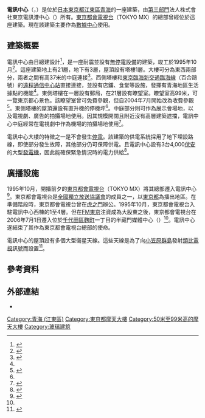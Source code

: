{{Infobox building
| building_name   = 電訊中心
| native_name     = テレコムセンター
| native_name_lang = ja
| image           = Telecom Center Building.jpg
| image_size      = 250px
| caption         = 電訊中心
| location        = {{JPN}}[[東京都|東京都]][[江東區_(東京都)|江東區]][[青海_(江東區)|青海]]二丁目5番10號
| coordinates     = {{coord|35|37|1.5|N|139|46|47.6|E|region:JP|display=inline,title}}
| start_date      = 
| completion_date = 1995年10月
| demolition_date = 
| building_type   = [[數據中心|數據中心]]
| architectural_style = 
| roof            = 99米
| floor_count     = 25（地下3層、地上21層、塔樓1層）
| room_count      = 
| unit_count      = 
| elevator_count  = 
| cost            = 
| floor_area      = 158,050.18平方米<ref name="gaiyo">{{cite web|url=https://www.tokyo-teleport.co.jp/b/tel/|script-title=ja:テレコムセンタービル|accessdate=2021-02-03|publisher={{lang|ja|東京テレコムセンター}}|language=ja|deadurl=no|archive-date=2021-02-03|archive-url=https://web.archive.org/web/20210203090957/https://www.tokyo-teleport.co.jp/b/tel/}}</ref>
| architect       = 日總建・HOK設計共同體<ref name="gaiyo"></ref>
| engineer        = 
| contractor      = 東I區：[[大成建設|大成建設]]、[[竹中工務店|竹中工務店]]、佐藤工業、東急建設工業<br />西I區：[[鹿島建設|鹿島建設]]、[[大林組|大林組]]、[[西松建設|西松建設]]、[[五洋建設|五洋建設]]
| developer       = 
| owner           = 東京電訊港中心（{{Lang|ja|東京テレポートセンター}}）
| management      = 
| references      = 
}}
'''電訊中心'''（{{Lang-ja|テレコムセンター}}，{{Lang-en|Telecom Center}}）是位於[[日本|日本]][[東京都|東京都]][[江東區_(東京都)|江東區]][[青海_(江東區)|青海]]的一座建築，由[[第三部門|第三部門]]法人株式會社東京電訊港中心（{{Lang|ja|東京テレポートセンター}}）所有。[[東京都會電視台|東京都會電視台]]（TOKYO MX）的總部曾經位於這座建築。現在該建築主要作為[[數據中心|數據中心]]使用。

== 建築概要 ==
電訊中心由日總建設計<ref>{{cite web|url=http://www.nissoken.co.jp/works/usage/distribution/1149|script-title=ja:テレコムセンター|accessdate=2021-02-03|publisher={{lang|ja|日総建}}|language=ja|deadurl=no|archive-date=2017-07-23|archive-url=https://web.archive.org/web/20170723175007/http://www.nissoken.co.jp/works/usage/distribution/1149}}</ref>，是一座耐震並設有[[不斷電系統|無停電設備]]的建築，竣工於1995年10月<ref>{{cite web|url=https://www.take-office.co.jp/pdf/13108070005.pdf|script-title=ja:テレコムセンタービル|accessdate=2021-02-03|publisher={{lang|ja|テイクオフィス株式会社}}|language=ja|deadurl=no|archive-date=2021-02-03|archive-url=https://web.archive.org/web/20210203090907/https://www.take-office.co.jp/pdf/13108070005.pdf}}</ref>。這座建築地上有21層，地下有3層，屋頂設有塔樓1層。大樓可分為東西兩部分，兩者之間有高37米的中庭連接<ref name="detail">{{cite web|url=https://www.tokyo-teleport.co.jp/b/tel/detail.php|script-title=ja:施設紹介|accessdate=2021-02-03|publisher={{lang|ja|東京テレコムセンター}}|language=ja|deadurl=no|archive-date=2020-09-24|archive-url=https://web.archive.org/web/20200924170434/https://www.tokyo-teleport.co.jp/b/tel/detail.php}}</ref>。西側塔樓和[[東京臨海新交通臨海線|東京臨海新交通臨海線]]（百合鷗號）的[[遠程通信中心站|遠程通信中心站]]直接連接，並設有店鋪、食堂等設施，發揮有青海地區生活據點的機能<ref name="detail"></ref>。東側塔樓在一層設有郵局，在21層設有瞭望室。瞭望室高99米，可一覽東京都心景色。該瞭望室曾可免費參觀，但自2004年7月開始改為收費參觀<ref>{{cite web|url=https://www.tokyo-teleport.co.jp/b/restaurant/detail.php?id=17|script-title=ja:テレコムセンター展望室（東棟21F）|accessdate=2021-02-03|publisher={{lang|ja|東京テレポートセンター}}|language=ja|deadurl=no|archive-date=2021-01-02|archive-url=https://web.archive.org/web/20210102125515/https://www.tokyo-teleport.co.jp/b/restaurant/detail.php?id=17}}</ref>。東側塔樓的屋頂還設有直升機的停機坪<ref name="detail"></ref>。中庭部分則可作為展示會場地，以及電視劇、廣告的拍攝場地使用。因其規模開闊且附近沒有高層建築遮擋，電訊中心中庭經常在電視劇中作為機場的拍攝場地使用<ref>{{cite web|url=https://news.mynavi.jp/article/20140926-telecomcenter/|script-title=ja:ドラマでよく見る「空港ロビー」はお台場の●●だった!? - テレコムセンタービルの隠れた魅力に迫る|accessdate=2021-02-03|publisher={{lang|ja|マイナビニュース}}|language=ja|deadurl=no|archive-date=2021-02-03|archive-url=https://web.archive.org/web/20210203090948/https://news.mynavi.jp/article/20140926-telecomcenter/}}</ref>。

電訊中心大樓的特徵之一是不會發生[[停電|停電]]。該建築的供電系統採用了地下埋設路線，即使部分發生故障，其他部分仍可保障供電。且電訊中心設有3台4,000[[伏安|伏安]]的大型[[發電機|發電機]]，因此能確保緊急情況時的電力供給<ref>{{cite web|url=https://www.cbre-propertysearch.jp/office/property-113108100028/|script-title=ja:テレコムセンタービル|accessdate=2021-02-03|publisher=CBRE Japan|language=ja|deadurl=no|archive-date=2021-02-03|archive-url=https://web.archive.org/web/20210203090909/https://www.cbre-propertysearch.jp/office/property-113108100028/}}</ref>。

== 廣播設施 ==
1995年10月，開播前夕的[[東京都會電視台|東京都會電視台]]（TOKYO MX）將其總部遷入電訊中心<ref name="MX">{{cite web|url=https://s.mxtv.jp/company/history.html|script-title=ja:会社沿革|accessdate=2021-02-03|publisher={{lang|ja|東京メトロポリタンテレビジョン}}|language=ja|deadurl=no|archive-date=2020-09-27|archive-url=https://web.archive.org/web/20200927165218/https://s.mxtv.jp/company/history.html}}</ref>。東京都會電視台是[[全國獨立放送協議會|全國獨立放送協議會]]的成員之一，以[[東京都|東京都]]為播出地區。在準備階段時，東京都會電視台曾在[[虎之門|虎之門]]辦公。1995年10月，東京都會電視台入駐電訊中心西棟的1至4層。但在[[FM東京|FM東京]]注資成為大股東之後，東京都會電視台在2006年7月1日遷入位於[[千代田區|千代田區]][[麴町|麴町]]一丁目的半藏門媒體中心（{{lang|ja|半蔵門メディアセンター}}）<ref name="MX"></ref>。電訊中心遂結束了其作為東京都會電視台總部的使命。

電訊中心的屋頂設有多個大型衛星天線。這些天線是為了向[[小笠原群島|小笠原群島]]發射[[類比電視|類比電視]]訊號而設置<ref>{{cite web|url=https://moginwc.sakura.ne.jp/es_telecomcenter.html|script-title=ja:テレコムセンター（東京都）|accessdate=2021-02-03|publisher={{lang|ja|茂木ネットワークセンター}}|language=ja|deadurl=no|archive-date=2021-02-03|archive-url=https://web.archive.org/web/20210203090910/https://moginwc.sakura.ne.jp/es_telecomcenter.html}}</ref>。

== 參考資料 ==
{{Reflist}}
== 外部連結 ==
{{Commonscat|Telecom Center Building}}
*[http://www.tokyo-teleport.co.jp/index.html {{Lang|ja|東京テレポートセンター}}]

{{東京臨海副都心景點}}

[[Category:青海_(江東區)|Category:青海 (江東區)]]
[[Category:東京都摩天大樓|Category:東京都摩天大樓]]
[[Category:50米至99米高的摩天大樓|Category:50米至99米高的摩天大樓]]
[[Category:玻璃建筑|Category:玻璃建筑]]